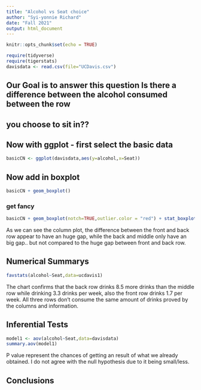 ```yaml
---
title: "Alcohol vs Seat choice"
author: "Syi-yonnie Richard"
date: "Fall 2021"
output: html_document
---
```


```r
knitr::opts_chunk$set(echo = TRUE)
```

```r
require(tidyverse)
require(tigerstats)
davisdata <- read.csv(file="UCDavis.csv")
```
## Our Goal is to answer this question Is there a difference between the alcohol consumed between the row
## you choose to sit in??

  
## Now with ggplot - first select the basic data

```r
basicCN <- ggplot(davisdata,aes(y=alcohol,x=Seat))
```
## Now add in boxplot

```r
basicCN + geom_boxplot()
```
  
  
### get fancy  

```r
basicCN + geom_boxplot(notch=TRUE,outlier.color = "red") + stat_boxplot(geom ='errorbar') + labs(title="Fancy notch boxplot \n with 2 lines")
```

  As we can see the column plot, the difference between the front and back row appear to have an huge gap, while the back and middle only have an big gap.. but not compared to the huge gap between front and back row.

## Numerical Summarys 
```r
favstats(alcohol~Seat,data=ucdavis1)
```

  The chart confirms that the back row drinks 8.5 more drinks than the middle row while drinking 3.3 drinks per week, also the front row drinks 1.7 per week. All three rows don't consume the same amount of drinks proved by the columns and information. 

## Inferential Tests
```r
model1 <- aov(alcohol~Seat,data=davisdata)
summary.aov(model1)
```
  P value represent the chances of getting an result of what we already obtained. I do not agree with the null hypothesis due to it being small/less.
  
## Conclusions


